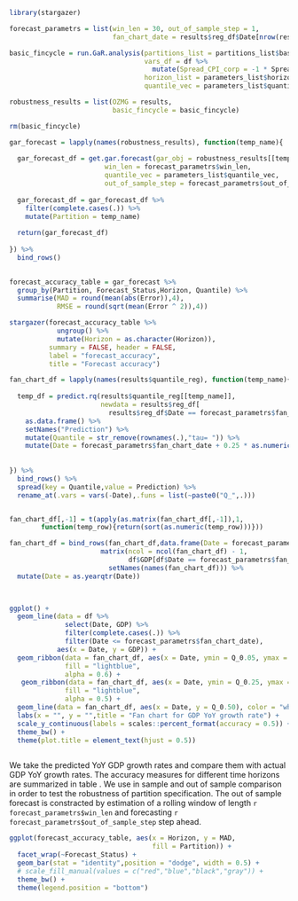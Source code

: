 
```r

library(stargazer)

```


```r

forecast_parametrs = list(win_len = 30, out_of_sample_step = 1,
                          fan_chart_date = results$reg_df$Date[nrow(results$reg_df)])

```


```r

basic_fincycle = run.GaR.analysis(partitions_list = partitions_list$basic_fincycle,
                                  vars_df = df %>% 
                                    mutate(Spread_CPI_corp = -1 * Spread_CPI_corp),
                                  horizon_list = parameters_list$horizon_list,
                                  quantile_vec = parameters_list$quantile_vec)

robustness_results = list(OZMG = results,
                          basic_fincycle = basic_fincycle)

rm(basic_fincycle)

```


```r

gar_forecast = lapply(names(robustness_results), function(temp_name){
  
  gar_forecast_df = get.gar.forecast(gar_obj = robustness_results[[temp_name]],
                        win_len = forecast_parametrs$win_len,
                        quantile_vec = parameters_list$quantile_vec,
                        out_of_sample_step = forecast_parametrs$out_of_sample_step)
  
  gar_forecast_df = gar_forecast_df %>% 
    filter(complete.cases(.)) %>% 
    mutate(Partition = temp_name)
  
  return(gar_forecast_df)
  
}) %>% 
  bind_rows()
  

```


```r

forecast_accuracy_table = gar_forecast %>% 
  group_by(Partition, Forecast_Status,Horizon, Quantile) %>% 
  summarise(MAD = round(mean(abs(Error)),4),
            RMSE = round(sqrt(mean(Error ^ 2)),4))


```


```r

stargazer(forecast_accuracy_table %>% 
            ungroup() %>% 
            mutate(Horizon = as.character(Horizon)),
          summary = FALSE, header = FALSE,
          label = "forecast_accuracy",
          title = "Forecast accuracy")

```

\subsection{Fan charts}

```r


fan_chart_df = lapply(names(results$quantile_reg), function(temp_name){
  
  temp_df = predict.rq(results$quantile_reg[[temp_name]],
                       newdata = results$reg_df[
                         results$reg_df$Date == forecast_parametrs$fan_chart_date,]) %>% 
    as.data.frame() %>%
    setNames("Prediction") %>% 
    mutate(Quantile = str_remove(rownames(.),"tau= ")) %>% 
    mutate(Date = forecast_parametrs$fan_chart_date + 0.25 * as.numeric(temp_name))
  
  
}) %>% 
  bind_rows() %>% 
  spread(key = Quantile,value = Prediction) %>% 
  rename_at(.vars = vars(-Date),.funs = list(~paste0("Q_",.)))


fan_chart_df[,-1] = t(apply(as.matrix(fan_chart_df[,-1]),1,
        function(temp_row){return(sort(as.numeric(temp_row)))}))

fan_chart_df = bind_rows(fan_chart_df,data.frame(Date = forecast_parametrs$fan_chart_date,
                       matrix(ncol = ncol(fan_chart_df) - 1,
                              df$GDP[df$Date == forecast_parametrs$fan_chart_date])) %>% 
                         setNames(names(fan_chart_df))) %>% 
  mutate(Date = as.yearqtr(Date))
  


ggplot() + 
  geom_line(data = df %>% 
              select(Date, GDP) %>% 
              filter(complete.cases(.)) %>% 
              filter(Date <= forecast_parametrs$fan_chart_date),
            aes(x = Date, y = GDP)) + 
  geom_ribbon(data = fan_chart_df, aes(x = Date, ymin = Q_0.05, ymax = Q_0.95),
              fill = "lightblue",
              alpha = 0.6) +
   geom_ribbon(data = fan_chart_df, aes(x = Date, ymin = Q_0.25, ymax = Q_0.75),
              fill = "lightblue",
              alpha = 0.5) +
  geom_line(data = fan_chart_df, aes(x = Date, y = Q_0.50), color = "white") + 
  labs(x = "", y = "",title = "Fan chart for GDP YoY growth rate") + 
  scale_y_continuous(labels = scales::percent_format(accuracy = 0.5)) + 
  theme_bw() + 
  theme(plot.title = element_text(hjust = 0.5))
    


```




\subsection{Forecast accuracy}

We take the predicted YoY GDP growth rates and compare them with actual GDP YoY growth rates.  The accuracy measures for different time horizons are summarized in table \ref{forecast_accuracy}. We use in sample and out of sample comparison in order to test the robustness of partition specification. The out of sample forecast is constracted by estimation of a rolling window of length
`r forecast_parametrs$win_len` and forecasting `r forecast_parametrs$out_of_sample_step` step ahead.

```r

ggplot(forecast_accuracy_table, aes(x = Horizon, y = MAD,
                                    fill = Partition)) + 
  facet_wrap(~Forecast_Status) + 
  geom_bar(stat = "identity",position = "dodge", width = 0.5) + 
  # scale_fill_manual(values = c("red","blue","black","gray")) + 
  theme_bw() + 
  theme(legend.position = "bottom")

```

